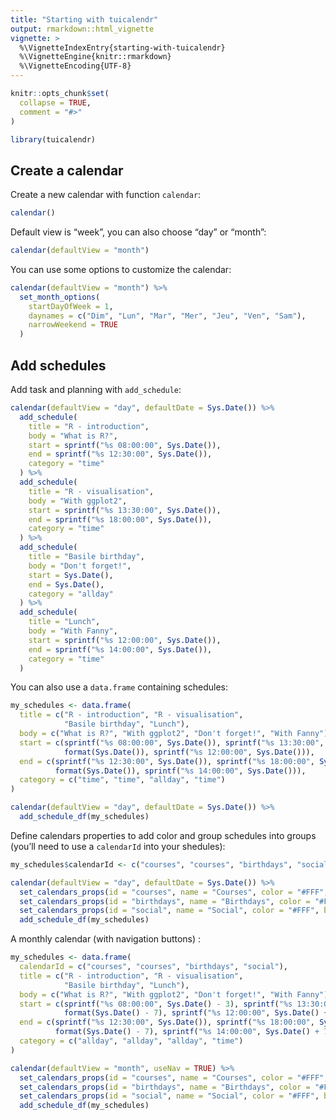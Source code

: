 ```yaml
---
title: "Starting with tuicalendr"
output: rmarkdown::html_vignette
vignette: >
  %\VignetteIndexEntry{starting-with-tuicalendr}
  %\VignetteEngine{knitr::rmarkdown}
  %\VignetteEncoding{UTF-8}
---
```


```r
knitr::opts_chunk$set(
  collapse = TRUE,
  comment = "#>"
)
```

```r
library(tuicalendr)
```


## Create a calendar

Create a new calendar with function `calendar`:

```r
calendar()
```

Default view is "week", you can also choose "day" or "month":

```r
calendar(defaultView = "month")
```

You can use some options to customize the calendar:

```r
calendar(defaultView = "month") %>% 
  set_month_options(
    startDayOfWeek = 1,
    daynames = c("Dim", "Lun", "Mar", "Mer", "Jeu", "Ven", "Sam"),
    narrowWeekend = TRUE
  )
```


## Add schedules

Add task and planning with `add_schedule`:

```r
calendar(defaultView = "day", defaultDate = Sys.Date()) %>% 
  add_schedule(
    title = "R - introduction", 
    body = "What is R?",
    start = sprintf("%s 08:00:00", Sys.Date()),
    end = sprintf("%s 12:30:00", Sys.Date()),
    category = "time"
  ) %>% 
  add_schedule(
    title = "R - visualisation", 
    body = "With ggplot2",
    start = sprintf("%s 13:30:00", Sys.Date()),
    end = sprintf("%s 18:00:00", Sys.Date()),
    category = "time"
  ) %>% 
  add_schedule(
    title = "Basile birthday", 
    body = "Don't forget!",
    start = Sys.Date(),
    end = Sys.Date(),
    category = "allday"
  ) %>% 
  add_schedule(
    title = "Lunch", 
    body = "With Fanny",
    start = sprintf("%s 12:00:00", Sys.Date()),
    end = sprintf("%s 14:00:00", Sys.Date()),
    category = "time"
  )
```


You can also use a `data.frame` containing schedules:

```r
my_schedules <- data.frame(
  title = c("R - introduction", "R - visualisation",
            "Basile birthday", "Lunch"), 
  body = c("What is R?", "With ggplot2", "Don't forget!", "With Fanny"),
  start = c(sprintf("%s 08:00:00", Sys.Date()), sprintf("%s 13:30:00", Sys.Date()),
            format(Sys.Date()), sprintf("%s 12:00:00", Sys.Date())),
  end = c(sprintf("%s 12:30:00", Sys.Date()), sprintf("%s 18:00:00", Sys.Date()), 
          format(Sys.Date()), sprintf("%s 14:00:00", Sys.Date())),
  category = c("time", "time", "allday", "time")
)

calendar(defaultView = "day", defaultDate = Sys.Date()) %>% 
  add_schedule_df(my_schedules)
```


Define calendars properties to add color and group schedules into groups (you'll need to use a `calendarId` into your shedules):

```r
my_schedules$calendarId <- c("courses", "courses", "birthdays", "social")

calendar(defaultView = "day", defaultDate = Sys.Date()) %>% 
  set_calendars_props(id = "courses", name = "Courses", color = "#FFF", bgColor = "#E41A1C") %>%
  set_calendars_props(id = "birthdays", name = "Birthdays", color = "#FFF", bgColor = "#377EB8") %>%
  set_calendars_props(id = "social", name = "Social", color = "#FFF", bgColor = "#4DAF4A") %>%
  add_schedule_df(my_schedules)
```



A monthly calendar (with navigation buttons) : 

```r
my_schedules <- data.frame(
  calendarId = c("courses", "courses", "birthdays", "social"),
  title = c("R - introduction", "R - visualisation",
            "Basile birthday", "Lunch"), 
  body = c("What is R?", "With ggplot2", "Don't forget!", "With Fanny"),
  start = c(sprintf("%s 08:00:00", Sys.Date() - 3), sprintf("%s 13:30:00", Sys.Date() + 1),
            format(Sys.Date() - 7), sprintf("%s 12:00:00", Sys.Date() + 7)),
  end = c(sprintf("%s 12:30:00", Sys.Date()), sprintf("%s 18:00:00", Sys.Date() + 6), 
          format(Sys.Date() - 7), sprintf("%s 14:00:00", Sys.Date() + 7)),
  category = c("allday", "allday", "allday", "time")
)

calendar(defaultView = "month", useNav = TRUE) %>% 
  set_calendars_props(id = "courses", name = "Courses", color = "#FFF", bgColor = "#E41A1C") %>%
  set_calendars_props(id = "birthdays", name = "Birthdays", color = "#FFF", bgColor = "#377EB8") %>%
  set_calendars_props(id = "social", name = "Social", color = "#FFF", bgColor = "#4DAF4A") %>%
  add_schedule_df(my_schedules)
```


<br>
<br>
<br>
